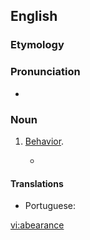 ==English==

===Etymology===
{{suffix|abear|ance}}

===Pronunciation===
* {{a|US}} {{IPA|/əˈbɜɹ.əns/}}

===Noun===
{{en-noun|-}}

# {{obsolete}} [[behavior|Behavior]].
#* {{quote-book|year=1769|title=[[w:Commentaries on the laws of England‎|Commentaries on the laws of England]]|author=[[w:William Blackstone|Sir William Blackstone]]|passage=The other species of recognizance, with sureties, is tor the good '''abearance''' or good behaviour.}}

====Translations====
{{trans-see|behavior}}
* Portuguese: {{t-|pt|conducta}}

[[vi:abearance]]
